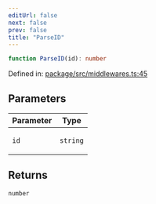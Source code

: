 ```yaml
---
editUrl: false
next: false
prev: false
title: "ParseID"
---
```


```ts
function ParseID(id): number
```

Defined in: [package/src/middlewares.ts:45](https://github.com/KingsBeCattz/ezdd/blob/0f600ba185b426f1ed870030a52eb2b1640838c6/package/src/middlewares.ts#L45)

## Parameters

<table>
<thead>
<tr>
<th>Parameter</th>
<th>Type</th>
</tr>
</thead>
<tbody>
<tr>
<td>

`id`

</td>
<td>

`string`

</td>
</tr>
</tbody>
</table>

## Returns

`number`
